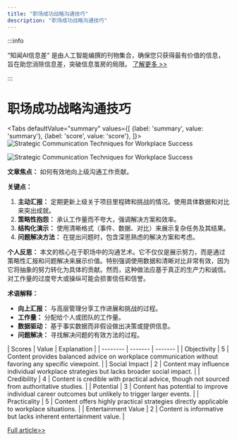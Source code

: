 ```yaml
---
title: "职场成功战略沟通技巧"
description: "职场成功战略沟通技巧"
---
```



:::info

“知闻AI信息差“ 是由人工智能编撰的刊物集合，确保您只获得最有价值的信息，旨在助您消除信息差，突破信息茧房的局限。  [了解更多 >>](/)

:::

# 职场成功战略沟通技巧


<Tabs
	defaultValue="summary"
	values={[
	{label: 'summary', value: 'summary'},
	{label: 'score', value: 'score'},
]}>
<TabItem value="summary">
<img
  src="https://image.informedainews.com/2024/06/08/Re-YrU-1717825247-0.jpg"
  alt="Strategic Communication Techniques for Workplace Success"
/>

<img
  src="https://image.informedainews.com/2024/06/08/Re-CC3-1717825247-1.jpg"
  alt="Strategic Communication Techniques for Workplace Success"
/>



**文章焦点：** 如何有效地向上级沟通工作贡献。

**关键点：**
1. **主动汇报：** 定期更新上级关于项目里程碑和挑战的情况。使用具体数据和对比来突出成就。
2. **策略性抱怨：** 承认工作量而不夸大，强调解决方案和效率。
3. **结构化演示：** 使用清晰格式（事件、数据、对比）来展示复杂任务及其结果。
4. **问题解决方法：** 在提出问题时，包含深思熟虑的解决方案和考虑。

**个人反思：**
本文的核心在于职场中的沟通艺术。它不仅仅是展示努力，而是通过策略性汇报和问题解决来展示价值。特别强调使用数据和清晰对比非常有效，因为它将抽象的努力转化为具体的贡献。然而，这种做法应基于真正的生产力和诚信。对工作量的过度夸大或操纵可能会损害信任和信誉。

**术语解释：**
- **向上汇报：** 与高层管理分享工作进展和挑战的过程。
- **工作量：** 分配给个人或团队的工作量。
- **数据驱动：** 基于事实数据而非假设做出决策或提供信息。
- **问题解决：** 寻找解决问题的有效方法的过程。
</TabItem>
<TabItem value="score">
	| Scores     | Value   | Explanation |
	| -------- | ------- | ------- |
	| Objectivity  | 5    | Content provides balanced advice on workplace communication without favoring any specific viewpoint.    |
	| Social Impact | 2     | Content may influence individual workplace strategies but lacks broader social impact.    |
	| Credibility    | 4    | Content is credible with practical advice, though not sourced from authoritative studies.    |
	| Potential    | 3    | Content has potential to improve individual career outcomes but unlikely to trigger larger events.    |
	| Practicality    | 5    | Content offers highly practical strategies directly applicable to workplace situations.    |
	| Entertainment Value    | 2    | Content is informative but lacks inherent entertainment value.    |
</TabItem>
</Tabs>

[Full article>>](https://sspai.com/post/89418)
